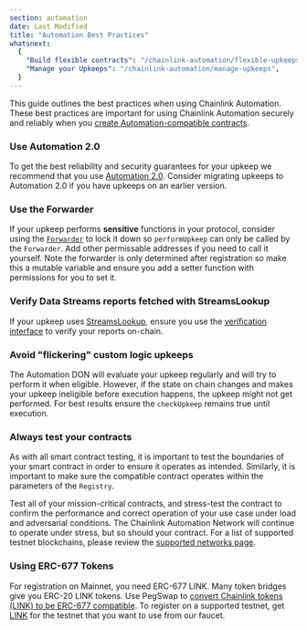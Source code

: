 ```yaml
---
section: automation
date: Last Modified
title: "Automation Best Practices"
whatsnext:
  {
    "Build flexible contracts": "/chainlink-automation/flexible-upkeeps",
    "Manage your Upkeeps": "/chainlink-automation/manage-upkeeps",
  }
---
```


This guide outlines the best practices when using Chainlink Automation. These best practices are important for using Chainlink Automation securely and reliably when you [create Automation-compatible contracts](/chainlink-automation/compatible-contracts).

### Use Automation 2.0

To get the best reliability and security guarantees for your upkeep we recommend that you use [Automation 2.0](/chainlink-automation/automation-release-notes/#2023-10-02---v20-release). Consider migrating upkeeps to Automation 2.0 if you have upkeeps on an earlier version.

### Use the Forwarder

If your upkeep performs **sensitive** functions in your protocol, consider using the [`Forwarder`](/chainlink-automation/automation-release-notes/) to lock it down so `performUpkeep` can only be called by the `Forwarder`. Add other permissable addresses if you need to call it yourself. Note the forwarder is only determined after registration so make this a mutable variable and ensure you add a setter function with permissions for you to set it.

### Verify Data Streams reports fetched with StreamsLookup

If your upkeep uses [StreamsLookup](chainlink-automation/automation-interfaces#streamslookupcompatibleinterface), ensure you use the [verification interface](data-streams/reference/interfaces) to verify your reports on-chain.


### Avoid "flickering" custom logic upkeeps

The Automation DON will evaluate your upkeep regularly and will try to perform it when eligible. However, if the state on chain changes and makes your upkeep ineligible before execution happens, the upkeep might not get performed. For best results ensure the `checkUpkeep` remains true until execution.

### Always test your contracts

As with all smart contract testing, it is important to test the boundaries of your smart contract in order to ensure it operates as intended. Similarly, it is important to make sure the compatible contract operates within the parameters of the `Registry`.

Test all of your mission-critical contracts, and stress-test the contract to confirm the performance and correct operation of your use case under load and adversarial conditions. The Chainlink Automation Network will continue to operate under stress, but so should your contract. For a list of supported testnet blockchains, please review the [supported networks page](/chainlink-automation/supported-networks).

### Using ERC-677 Tokens

For registration on Mainnet, you need ERC-677 LINK. Many token bridges give you ERC-20 LINK tokens. Use PegSwap to [convert Chainlink tokens (LINK) to be ERC-677 compatible](https://pegswap.chain.link/). To register on a supported testnet, get [LINK](/resources/link-token-contracts) for the testnet that you want to use from our faucet.
